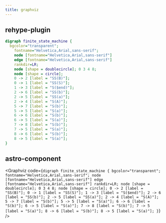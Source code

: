 ```yaml
---
title: graphviz
---
```


## rehype-plugin

```dot
digraph finite_state_machine {
  bgcolor="transparent";
	fontname="Helvetica,Arial,sans-serif";
	node [fontname="Helvetica,Arial,sans-serif"]
	edge [fontname="Helvetica,Arial,sans-serif"]
	rankdir=LR;
	node [shape = doublecircle]; 0 3 4 8;
	node [shape = circle];
	0 -> 2 [label = "SS(B)"];
	0 -> 1 [label = "SS(S)"];
	1 -> 3 [label = "S($end)"];
	2 -> 6 [label = "SS(b)"];
	2 -> 5 [label = "SS(a)"];
	2 -> 4 [label = "S(A)"];
	5 -> 7 [label = "S(b)"];
	5 -> 5 [label = "S(a)"];
	6 -> 6 [label = "S(b)"];
	6 -> 5 [label = "S(a)"];
	7 -> 8 [label = "S(b)"];
	7 -> 5 [label = "S(a)"];
	8 -> 6 [label = "S(b)"];
	8 -> 5 [label = "S(a)"];
}
```

## astro-component


<Graphviz
  code={`digraph finite_state_machine {
  bgcolor="transparent";
	fontname="Helvetica,Arial,sans-serif";
	node [fontname="Helvetica,Arial,sans-serif"]
	edge [fontname="Helvetica,Arial,sans-serif"]
	rankdir=LR;
	node [shape = doublecircle]; 0 3 4 8;
	node [shape = circle];
	0 -> 2 [label = "SS(B)"];
	0 -> 1 [label = "SS(S)"];
	1 -> 3 [label = "S($end)"];
	2 -> 6 [label = "SS(b)"];
	2 -> 5 [label = "SS(a)"];
	2 -> 4 [label = "S(A)"];
	5 -> 7 [label = "S(b)"];
	5 -> 5 [label = "S(a)"];
	6 -> 6 [label = "S(b)"];
	6 -> 5 [label = "S(a)"];
	7 -> 8 [label = "S(b)"];
	7 -> 5 [label = "S(a)"];
	8 -> 6 [label = "S(b)"];
	8 -> 5 [label = "S(a)"];
}`}
/>
